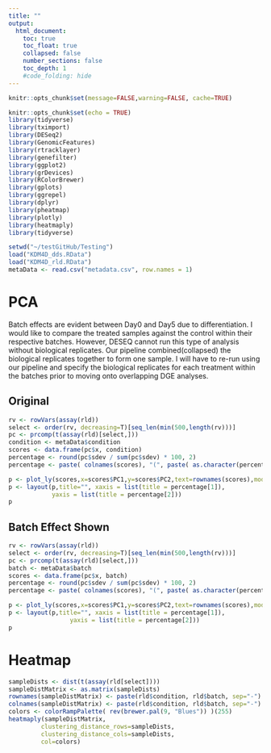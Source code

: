 ```yaml
---
title: ""
output:
  html_document:
    toc: true
    toc_float: true
    collapsed: false
    number_sections: false
    toc_depth: 1
    #code_folding: hide
---
```

```r
knitr::opts_chunk$set(message=FALSE,warning=FALSE, cache=TRUE)
```

```r
knitr::opts_chunk$set(echo = TRUE)
library(tidyverse)
library(tximport)
library(DESeq2)
library(GenomicFeatures)
library(rtracklayer)
library(genefilter)
library(ggplot2)
library(grDevices)
library(RColorBrewer)
library(gplots)
library(ggrepel)
library(dplyr)
library(pheatmap)
library(plotly)
library(heatmaply)
library(tidyverse)

setwd("~/testGitHub/Testing")
load("KDM4D_dds.RData")
load("KDM4D_rld.RData")
metaData <- read.csv("metadata.csv", row.names = 1)

```

# PCA {.tabset}

Batch effects are evident between Day0 and Day5 due to differentiation. I would like to compare the treated samples against the control within their respective batches. However, DESEQ cannot run this type of analysis without biological replicates. Our pipeline combined(collapsed) the biological replicates together to form one sample. I will have to re-run using our pipeline and specify the biological replicates for each treatment within the batches prior to moving onto overlapping DGE analyses. 

## Original
```r
rv <- rowVars(assay(rld))
select <- order(rv, decreasing=T)[seq_len(min(500,length(rv)))]
pc <- prcomp(t(assay(rld)[select,]))
condition <- metaData$condition
scores <- data.frame(pc$x, condition)
percentage <- round(pc$sdev / sum(pc$sdev) * 100, 2)
percentage <- paste( colnames(scores), "(", paste( as.character(percentage), "%", ")", sep="") )

p <- plot_ly(scores,x=scores$PC1,y=scores$PC2,text=rownames(scores),mode="markers",color=factor(condition),marker=list(size=11))
p <- layout(p,title="", xaxis = list(title = percentage[1]),
            yaxis = list(title = percentage[2]))
p
```

## Batch Effect Shown
```r
rv <- rowVars(assay(rld))
select <- order(rv, decreasing=T)[seq_len(min(500,length(rv)))]
pc <- prcomp(t(assay(rld)[select,]))
batch <- metaData$batch
scores <- data.frame(pc$x, batch)
percentage <- round(pc$sdev / sum(pc$sdev) * 100, 2)
percentage <- paste( colnames(scores), "(", paste( as.character(percentage), "%", ")", sep="") )

p <- plot_ly(scores,x=scores$PC1,y=scores$PC2,text=rownames(scores),mode="markers",color=factor(batch),marker=list(size=11))
p <- layout(p,title="", xaxis = list(title = percentage[1]),
                 yaxis = list(title = percentage[2]))
p
```

# Heatmap

```r
sampleDists <- dist(t(assay(rld[select])))
sampleDistMatrix <- as.matrix(sampleDists)
rownames(sampleDistMatrix) <- paste(rld$condition, rld$batch, sep="-")
colnames(sampleDistMatrix) <- paste(rld$condition, rld$batch, sep="-")
colors <- colorRampPalette( rev(brewer.pal(9, "Blues")) )(255)
heatmaply(sampleDistMatrix,
         clustering_distance_rows=sampleDists,
         clustering_distance_cols=sampleDists,
         col=colors)

```